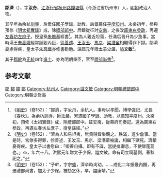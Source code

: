 '''鄒濟'''（{{bd|1358年||1425年|catIdx=}}），字'''汝舟'''，[[江浙行省|江浙行省]][[杭州路_(元朝)|杭州路]][[錢塘縣|錢塘縣]]（今浙江省杭州市）人，[[明朝|明朝]]政治人物。

其早年為余杭[[訓導|訓導]]，后累任[[國子|國子]]學錄、助教，后舉薦任[[平度|平度]][[知州|知州]]。永樂初年，參與預修《[[明太祖實錄|明太祖實錄]]》成，除[[禮部|禮部]][[郎中|郎中]]。后跟從征討[[越南|安南]]，之後改[[廣東右參政|廣東右參政]]，再遷[[左春坊|左春坊]][[左庶子|左庶子]]，授皇孫[[朱瞻基|朱瞻基]]經書<ref>《[[明史|明史]]》（卷152）：“鄒濟，字汝舟，余杭人。事母以孝聞。博學強記，尤長《春秋》。為余杭訓導，師法嚴。累遷國子學錄、助教，以薦知平度州。永樂初，預修《太祖實錄》成，除禮部郎中。征安南，從幕府司奏記。還為廣東右參政，再遷左春坊左庶子，授皇孫經。”</ref>。其為人親近坦蕩，任滿后晋升為少詹事。當時漢王[[朱高熾|朱高熾]]經常詆毀內臣，[[徐善述|徐善述]]、[[王汝玉|王汝玉]]、[[馬京|馬京]]、[[梁潛輩|梁潛輩]]相繼得罪下獄。鄒濟憂慮得疾，皇太子[[朱高熾|朱高熾]]亦修書勸勉。[[洪熙|洪熙]]元年贈[[太子少保|太子少保]]，謚'''文敏'''<ref>《[[明史|明史]]》（卷152）：“濟為人和易坦夷，無貴賤皆樂親之。秩滿，進少詹事。當是時，宮僚多得罪，徐善述、王汝玉、馬京、梁潛輩被讒，相繼下獄死。濟積憂得疾。皇太子以書慰曰：「卿善自攝。即有不諱，當提攜卿息，不使墜蓬蒿也。」卒，年六十八。洪熙元年贈太子少保，謚文敏。命有司立祠墓側，春秋祀之。”</ref>。

其子[[鄒幹|鄒幹]]為[[正统_(年号)|正統]]四年[[進士|進士]]、亦為明朝重臣，官至[[禮部尚書|禮部尚書]]<ref>《[[明史|明史]]》（卷152）：“子幹，字宗盛，濟卒時尚幼。……成化二年振畿內饑，再遷禮部尚書，加太子少保。被劾乞休，卒，謚康靖。”</ref>。

==参考文献==
{{wikisource|明史/卷152}}
<div class="references-small">
<references />
</div>

{{明朝人物小作品}}
[[Category:明朝平度州知州|鄒]]
[[Category:明朝太子三少|鄒]]
[[Category:明朝國子監助教|鄒]]
[[Category:明朝左庶子|鄒]]
[[Category:杭州人|Category:杭州人]]
[[Category:諡文敏|Category:諡文敏]]
[[Category:明朝禮部郎中|Category:明朝禮部郎中]]
[[Category:明朝少詹事|Category:明朝少詹事]]